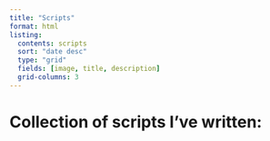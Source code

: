 ```yaml
---
title: "Scripts"
format: html
listing:
  contents: scripts
  sort: "date desc"
  type: "grid"
  fields: [image, title, description]
  grid-columns: 3
---
```


# Collection of scripts I've written:
